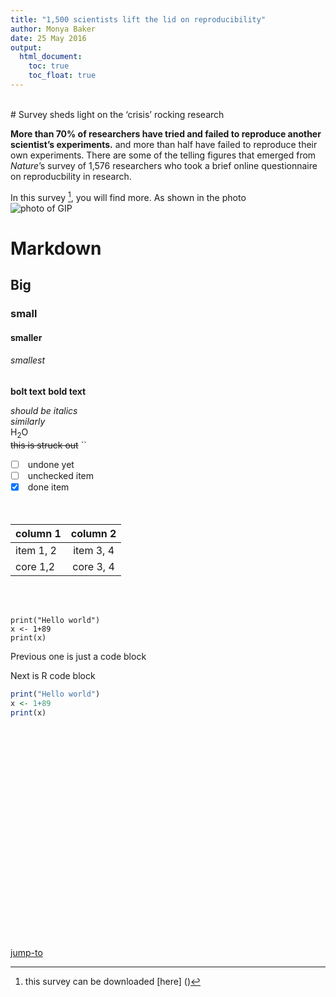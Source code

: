 ```yaml
---
title: "1,500 scientists lift the lid on reproducibility"
author: Monya Baker
date: 25 May 2016
output:
  html_document:
    toc: true
    toc_float: true
---
```

\
# Survey sheds light on the 'crisis' rocking research

**More than 70% of researchers have tried and failed to reproduce another scientist's experiments.** and more than half have failed to reproduce their own experiments. There are some of the telling figures that emerged from *Nature*'s survey of 1,576 researchers who took a brief online questionnaire on reproducbility in research.

In this survey [^1], you will find more. As shown in the photo \
![photo of GIP](https://link.springer.com/article/10.1007/s00125-023-05956-x/figures/4)

# Markdown {#chunk-5}   
 
## Big
 
### small
 
#### smaller
 
###### smallest
 
 **bolt text**
 __bold text__

*should be italics*  
_similarly_\
H~2~O\
~~this is struck out~~
``\

- [ ] \ undone yet  
- [ ] \ unchecked item  
- [X] \ done item
\
\
\

| column 1  | column 2  |
| -------  | :-------:  |
| item 1, 2   | item 3, 4  |
| core 1,2  | core 3, 4  |

\
\
```
print("Hello world")
x <- 1+89
print(x)
```
Previous one is just a code block

Next is R code block
```r
print("Hello world")
x <- 1+89
print(x)
```



\
\
\
\
\
\
\
\
\
\
\
\
\
\
\
\
\
\
\
\

[jump-to](#chunk-5)


[^1]: this survey can be downloaded [here] ()
